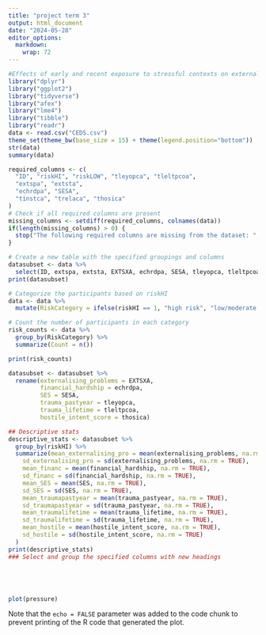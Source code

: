 ```yaml
---
title: "project term 3"
output: html_document
date: "2024-05-28"
editor_options: 
  markdown: 
    wrap: 72
---
```


```r
#Effects of early and recent exposure to stressful contexts on externalizing behavior in middle childhood
library("dplyr")
library("ggplot2")
library("tidyverse")
library("afex")
library("lme4")
library("tibble")
library("readr")
data <- read.csv("CEDS.csv")
theme_set(theme_bw(base_size = 15) + theme(legend.position="bottom"))
str(data)
summary(data)
```

```r
required_columns <- c(
  "ID", "riskHI", "riskLOW", "tleyopca", "tleltpcoa", 
  "extspa", "extsta", 
  "echrdpa", "SESA", 
  "tinstca", "trelaca", "thosica"
)
# Check if all required columns are present
missing_columns <- setdiff(required_columns, colnames(data))
if(length(missing_columns) > 0) {
  stop("The following required columns are missing from the dataset: ", paste(missing_columns, collapse = ", "))
}
```

```r
# Create a new table with the specified groupings and columns
datasubset <- data %>%
  select(ID, extspa, extsta, EXTSXA, echrdpa, SESA, tleyopca, tleltpcoa, riskHI, riskLOW, tinstca, trelaca, thosica)
print(datasubset)

```

```r
# Categorize the participants based on riskHI
data <- data %>%
  mutate(RiskCategory = ifelse(riskHI == 1, "high risk", "low/moderate risk"))

# Count the number of participants in each category
risk_counts <- data %>%
  group_by(RiskCategory) %>%
  summarize(Count = n())

print(risk_counts)
```

```r
datasubset <- datasubset %>% 
  rename(externalising_problems = EXTSXA,
         financial_hardship = echrdpa,
         SES = SESA,
         trauma_pastyear = tleyopca,
         trauma_lifetime = tleltpcoa,
         hostile_intent_score = thosica)
```

```r
## Descriptive stats
descriptive_stats <- datasubset %>%
  group_by(riskHI) %>%
  summarize(mean_externalising_pro = mean(externalising_problems, na.rm = TRUE),
    sd_externalising_pro = sd(externalising_problems, na.rm = TRUE),
    mean_financ = mean(financial_hardship, na.rm = TRUE),
    sd_financ = sd(financial_hardship, na.rm = TRUE),
    mean_SES = mean(SES, na.rm = TRUE),
    sd_SES = sd(SES, na.rm = TRUE),
    mean_traumapastyear = mean(trauma_pastyear, na.rm = TRUE),
    sd_traumapastyear = sd(trauma_pastyear, na.rm = TRUE),
    mean_traumalifetime = mean(trauma_lifetime, na.rm = TRUE),
    sd_traumalifetime = sd(trauma_lifetime, na.rm = TRUE),
    mean_hostile = mean(hostile_intent_score, na.rm = TRUE),
    sd_hostile = sd(hostile_intent_score, na.rm = TRUE)
  )
print(descriptive_stats)
### Select and group the specified columns with new headings

```

```         

```

```r


```

```r

```

```r

```

```r
plot(pressure)
```

Note that the `echo = FALSE` parameter was added to the code chunk to
prevent printing of the R code that generated the plot.
